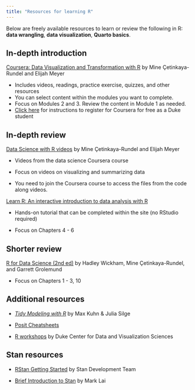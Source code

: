```yaml
---
title: "Resources for learning R"
---
```


Below are freely available resources to learn or review the following in R: **data wrangling**, **data visualization**, **Quarto basics**.

## **In-depth introduction**

[Coursera: Data Visualization and Transformation with R](https://www.coursera.org/programs/duke-university-on-coursera-obsio/learn/data-visualization-transformation-r?authProvider=duke) by Mine Çetinkaya-Rundel and Elijah Meyer

-   Includes videos, readings, practice exercise, quizzes, and other resources
-   You can select content within the modules you want to complete.
-   Focus on Modules 2 and 3. Review the content in Module 1 as needed.
-   [Click here](https://docs.google.com/document/d/1csywQxZTAnCwwvt_l6BR-qfb49SL8CPnnivY7OAgBxc/edit#heading=h.6m3xi2f2t1ph) for instructions to register for Coursera for free as a Duke student

## **In-depth review**

[Data Science with R videos](https://warpwire.duke.edu/w/y2sIAA/) by Mine Çetinkaya-Rundel and Elijah Meyer

-   Videos from the data science Coursera course

-   Focus on videos on visualizing and summarizing data

-   You need to join the Coursera course to access the files from the code along videos.

[Learn R: An interactive introduction to data analysis with R](https://learnr.numbat.space/)

-   Hands-on tutorial that can be completed within the site (no RStudio required)

-   Focus on Chapters 4 - 6

## Shorter review

[R for Data Science (2nd ed)](https://r4ds.hadley.nz/) by Hadley Wickham, Mine Çetinkaya-Rundel, and Garrett Grolemund

-   Focus on Chapters 1 - 3, 10

## Additional resources

-   [*Tidy Modeling with R*](https://tmwr.org) by Max Kuhn & Julia Silge

-   [Posit Cheatsheets](https://posit.co/resources/cheatsheets/)

-   [R workshops](https://library.duke.edu/data/workshops) by Duke Center for Data and Visualization Sciences

## Stan resources

-   [RStan Getting Started](https://github.com/stan-dev/rstan/wiki/RStan-Getting-Started) by Stan Development Team

-   [Brief Introduction to Stan](https://bookdown.org/marklhc/notes_bookdown/brief-introduction-to-stan.html/) by Mark Lai
